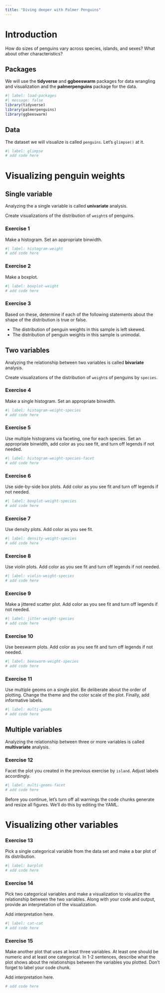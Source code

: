 ```yaml
---
title: "Diving deeper with Palmer Penguins"
---
```


# Introduction

How do sizes of penguins vary across species, islands, and sexes?
What about other characteristics?

## Packages

We will use the **tidyverse** and **ggbeeswarm** packages for data wrangling and visualization and the **palmerpenguins** package for the data.

```r
#| label: load-packages
#| message: false
library(tidyverse)
library(palmerpenguins)
library(ggbeeswarm)
```

## Data

The dataset we will visualize is called `penguins`.
Let's `glimpse()` at it.

```r
#| label: glimpse
# add code here
```

# Visualizing penguin weights

## Single variable

::: callout-note
Analyzing the a single variable is called **univariate** analysis.
:::

Create visualizations of the distribution of `weight`s of penguins.

### Exercise 1

Make a histogram.
Set an appropriate binwidth.

```r
#| label: histogram-weight
# add code here
```

### Exercise 2

Make a boxplot.

```r
#| label: boxplot-weight
# add code here
```

### Exercise 3

Based on these, determine if each of the following statements about the shape of the distribution is true or false.

-   The distribution of penguin weights in this sample is left skewed.
-   The distribution of penguin weights in this sample is unimodal.

## Two variables

::: callout-note
Analyzing the relationship between two variables is called **bivariate** analysis.
:::

Create visualizations of the distribution of `weight`s of penguins by `species`.

### Exercise 4

Make a single histogram.
Set an appropriate binwidth.

```r
#| label: histogram-weight-species
# add code here
```

### Exercise 5

Use multiple histograms via faceting, one for each species.
Set an appropriate binwidth, add color as you see fit, and turn off legends if not needed.

```r
#| label: histogram-weight-species-facet
# add code here
```

### Exercise 6

Use side-by-side box plots.
Add color as you see fit and turn off legends if not needed.

```r
#| label: boxplot-weight-species
# add code here
```

### Exercise 7

Use density plots.
Add color as you see fit.

```r
#| label: density-weight-species
# add code here
```

### Exercise 8

Use violin plots.
Add color as you see fit and turn off legends if not needed.

```r
#| label: violin-weight-species
# add code here
```

### Exercise 9

Make a jittered scatter plot.
Add color as you see fit and turn off legends if not needed.

```r
#| label: jitter-weight-species
# add code here
```

### Exercise 10

Use beeswarm plots.
Add color as you see fit and turn off legends if not needed.

```r
#| label: beeswarm-weight-species
# add code here
```

### Exercise 11

Use multiple geoms on a single plot.
Be deliberate about the order of plotting.
Change the theme and the color scale of the plot.
Finally, add informative labels.

```r
#| label: multi-geoms
# add code here
```

## Multiple variables

::: callout-note
Analyzing the relationship between three or more variables is called **multivariate** analysis.
:::

### Exercise 12

Facet the plot you created in the previous exercise by `island`.
Adjust labels accordingly.

```r
#| label: multi-geoms-facet
# add code here
```

Before you continue, let's turn off all warnings the code chunks generate and resize all figures.
We'll do this by editing the YAML.

# Visualizing other variables

### Exercise 13

Pick a single categorical variable from the data set and make a bar plot of its distribution.

```r
#| label: barplot
# add code here
```

### Exercise 14

Pick two categorical variables and make a visualization to visualize the relationship between the two variables.
Along with your code and output, provide an interpretation of the visualization.

Add interpretation here.

```r
#| label: cat-cat
# add code here
```

### Exercise 15

Make another plot that uses at least three variables.
At least one should be numeric and at least one categorical.
In 1-2 sentences, describe what the plot shows about the relationships between the variables you plotted.
Don't forget to label your code chunk.

Add interpretation here.

```r
# add code here
```
